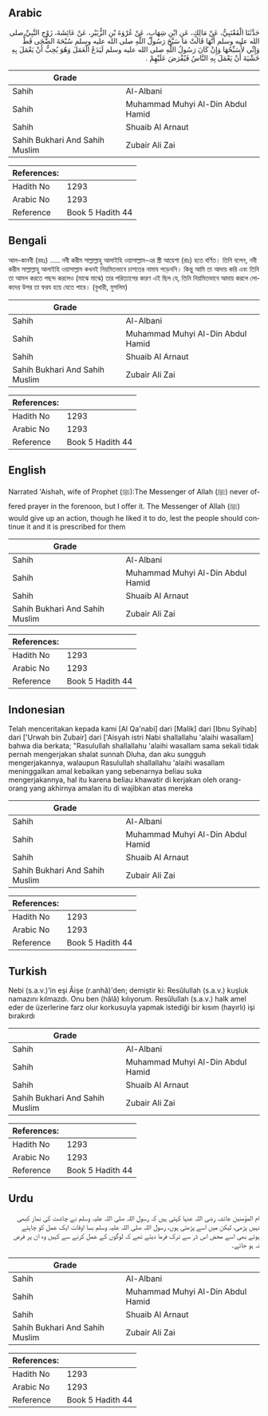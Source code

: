 ## Arabic


<div dir="rtl" lang="ar" style={{fontSize:'larger',backgroundColor:'#f8f9fa',padding:20}}>
حَدَّثَنَا الْقَعْنَبِيُّ، عَنْ مَالِكٍ، عَنِ ابْنِ شِهَابٍ، عَنْ عُرْوَةَ بْنِ الزُّبَيْرِ، عَنْ عَائِشَةَ، زَوْجِ النَّبِيِّ صلى الله عليه وسلم أَنَّهَا قَالَتْ مَا سَبَّحَ رَسُولُ اللَّهِ صلى الله عليه وسلم سُبْحَةَ الضُّحَى قَطُّ وَإِنِّي لأُسَبِّحُهَا وَإِنْ كَانَ رَسُولُ اللَّهِ صلى الله عليه وسلم لَيَدَعُ الْعَمَلَ وَهُوَ يُحِبُّ أَنْ يَعْمَلَ بِهِ خَشْيَةَ أَنْ يَعْمَلَ بِهِ النَّاسُ فَيُفْرَضَ عَلَيْهِمْ ‏.‏
</div>
<div style={{backgroundColor:'#f8f9fa',padding:20, marginBottom: 10}}><table> <thead> <tr> <th>Grade</th> <th></th> </tr> </thead> <tbody> <tr><td>Sahih</td><td>Al-Albani</td></tr><tr><td>Sahih</td><td>Muhammad Muhyi Al-Din Abdul Hamid</td></tr><tr><td>Sahih</td><td>Shuaib Al Arnaut</td></tr><tr><td>Sahih Bukhari And Sahih Muslim</td><td>Zubair Ali Zai</td></tr></tbody></table><table> <thead> <tr> <th>References:</th> <th></th> </tr> </thead> <tbody><tr><td>Hadith No</td><td>1293</td></tr><tr><td>Arabic No</td><td>1293</td></tr><tr><td>Reference</td><td>Book 5 Hadith 44</td></tr></tbody></table></div>

## Bengali


<div dir="ltr" lang="bn" style={{fontSize:'larger',backgroundColor:'#f8f9fa',padding:20}}>
আল-কানবী (রহঃ) ..... নবী করীম সাল্লাল্লাহু আলাইহি ওয়াসাল্লাম-এর স্ত্রী আয়েশা (রাঃ) হতে বর্ণিত। তিনি বলেন, নবী করীম সাল্লাল্লাহু আলাইহি ওয়াসাল্লাম কখনই নিয়মিতভাবে চাশতের নামায পড়েননি। কিন্তু আমি তা আদায় করি এবং তিনি তা আমল করতে পছন্দ করলেও (মাঝে মাঝে) তার পরিত্যাগের কারণ এই ছিল যে, তিনি নিয়মিতভাবে আদায় করলে লোকদের উপর তা ফরয হয়ে যেতে পারে। (বুখারী, মুসলিম)
</div>
<div style={{backgroundColor:'#f8f9fa',padding:20, marginBottom: 10}}><table> <thead> <tr> <th>Grade</th> <th></th> </tr> </thead> <tbody> <tr><td>Sahih</td><td>Al-Albani</td></tr><tr><td>Sahih</td><td>Muhammad Muhyi Al-Din Abdul Hamid</td></tr><tr><td>Sahih</td><td>Shuaib Al Arnaut</td></tr><tr><td>Sahih Bukhari And Sahih Muslim</td><td>Zubair Ali Zai</td></tr></tbody></table><table> <thead> <tr> <th>References:</th> <th></th> </tr> </thead> <tbody><tr><td>Hadith No</td><td>1293</td></tr><tr><td>Arabic No</td><td>1293</td></tr><tr><td>Reference</td><td>Book 5 Hadith 44</td></tr></tbody></table></div>

## English


<div dir="ltr" lang="en" style={{fontSize:'larger',backgroundColor:'#f8f9fa',padding:20}}>
Narrated 'Aishah, wife of Prophet (ﷺ):The Messenger of Allah (ﷺ) never offered prayer in the forenoon, but I offer it. The Messenger of Allah (ﷺ) would give up an action, though he liked it to do, lest the people should continue it and it is prescribed for them
</div>
<div style={{backgroundColor:'#f8f9fa',padding:20, marginBottom: 10}}><table> <thead> <tr> <th>Grade</th> <th></th> </tr> </thead> <tbody> <tr><td>Sahih</td><td>Al-Albani</td></tr><tr><td>Sahih</td><td>Muhammad Muhyi Al-Din Abdul Hamid</td></tr><tr><td>Sahih</td><td>Shuaib Al Arnaut</td></tr><tr><td>Sahih Bukhari And Sahih Muslim</td><td>Zubair Ali Zai</td></tr></tbody></table><table> <thead> <tr> <th>References:</th> <th></th> </tr> </thead> <tbody><tr><td>Hadith No</td><td>1293</td></tr><tr><td>Arabic No</td><td>1293</td></tr><tr><td>Reference</td><td>Book 5 Hadith 44</td></tr></tbody></table></div>

## Indonesian


<div dir="ltr" lang="id" style={{fontSize:'larger',backgroundColor:'#f8f9fa',padding:20}}>
Telah menceritakan kepada kami [Al Qa'nabi] dari [Malik] dari [Ibnu Syihab] dari ['Urwah bin Zubair] dari ['Aisyah istri Nabi shallallahu 'alaihi wasallam] bahwa dia berkata; "Rasulullah shallallahu 'alaihi wasallam sama sekali tidak pernah mengerjakan shalat sunnah Dluha, dan aku sungguh mengerjakannya, walaupun Rasulullah shallallahu 'alaihi wasallam meninggalkan amal kebaikan yang sebenarnya beliau suka mengerjakannya, hal itu karena beliau khawatir di kerjakan oleh orang-orang yang akhirnya amalan itu di wajibkan atas mereka
</div>
<div style={{backgroundColor:'#f8f9fa',padding:20, marginBottom: 10}}><table> <thead> <tr> <th>Grade</th> <th></th> </tr> </thead> <tbody> <tr><td>Sahih</td><td>Al-Albani</td></tr><tr><td>Sahih</td><td>Muhammad Muhyi Al-Din Abdul Hamid</td></tr><tr><td>Sahih</td><td>Shuaib Al Arnaut</td></tr><tr><td>Sahih Bukhari And Sahih Muslim</td><td>Zubair Ali Zai</td></tr></tbody></table><table> <thead> <tr> <th>References:</th> <th></th> </tr> </thead> <tbody><tr><td>Hadith No</td><td>1293</td></tr><tr><td>Arabic No</td><td>1293</td></tr><tr><td>Reference</td><td>Book 5 Hadith 44</td></tr></tbody></table></div>

## Turkish


<div dir="ltr" lang="tr" style={{fontSize:'larger',backgroundColor:'#f8f9fa',padding:20}}>
Nebi (s.a.v.)'in eşi Âişe (r.anhâ)'den; demiştir ki: Resûlullah (s.a.v.) kuşluk namazını kılmazdı. Onu ben (hâlâ) kılıyorum. Resûlullah (s.a.v.) halk amel eder de üzerlerine farz olur korkusuyla yapmak istediği bir kısım (hayırlı) işi bırakırdı
</div>
<div style={{backgroundColor:'#f8f9fa',padding:20, marginBottom: 10}}><table> <thead> <tr> <th>Grade</th> <th></th> </tr> </thead> <tbody> <tr><td>Sahih</td><td>Al-Albani</td></tr><tr><td>Sahih</td><td>Muhammad Muhyi Al-Din Abdul Hamid</td></tr><tr><td>Sahih</td><td>Shuaib Al Arnaut</td></tr><tr><td>Sahih Bukhari And Sahih Muslim</td><td>Zubair Ali Zai</td></tr></tbody></table><table> <thead> <tr> <th>References:</th> <th></th> </tr> </thead> <tbody><tr><td>Hadith No</td><td>1293</td></tr><tr><td>Arabic No</td><td>1293</td></tr><tr><td>Reference</td><td>Book 5 Hadith 44</td></tr></tbody></table></div>

## Urdu


<div dir="rtl" lang="ur" style={{fontSize:'larger',backgroundColor:'#f8f9fa',padding:20}}>
ام المؤمنین عائشہ رضی اللہ عنہا کہتی ہیں کہ رسول اللہ صلی اللہ علیہ وسلم نے چاشت کی نماز کبھی نہیں پڑھی، لیکن میں اسے پڑھتی ہوں، رسول اللہ صلی اللہ علیہ وسلم بسا اوقات ایک عمل کو چاہتے ہوئے بھی اسے محض اس ڈر سے ترک فرما دیتے تھے کہ لوگوں کے عمل کرنے سے کہیں وہ ان پر فرض نہ ہو جائے۔
</div>
<div style={{backgroundColor:'#f8f9fa',padding:20, marginBottom: 10}}><table> <thead> <tr> <th>Grade</th> <th></th> </tr> </thead> <tbody> <tr><td>Sahih</td><td>Al-Albani</td></tr><tr><td>Sahih</td><td>Muhammad Muhyi Al-Din Abdul Hamid</td></tr><tr><td>Sahih</td><td>Shuaib Al Arnaut</td></tr><tr><td>Sahih Bukhari And Sahih Muslim</td><td>Zubair Ali Zai</td></tr></tbody></table><table> <thead> <tr> <th>References:</th> <th></th> </tr> </thead> <tbody><tr><td>Hadith No</td><td>1293</td></tr><tr><td>Arabic No</td><td>1293</td></tr><tr><td>Reference</td><td>Book 5 Hadith 44</td></tr></tbody></table></div>